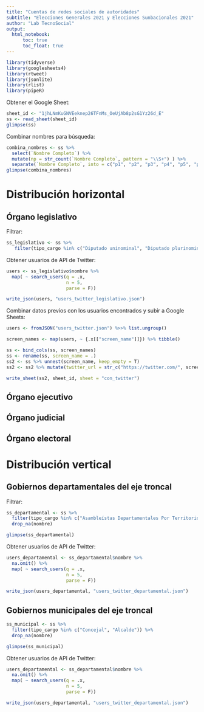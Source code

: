 ```yaml
---
title: "Cuentas de redes sociales de autoridades"
subtitle: "Elecciones Generales 2021 y Elecciones Sunbacionales 2021"
author: "Lab TecnoSocial"
output: 
  html_notebook:
      toc: true
      toc_float: true
---
```


```r
library(tidyverse)
library(googlesheets4)
library(rtweet)
library(jsonlite)
library(rlist)
library(pipeR)
```

Obtener el Google Sheet:

```r
sheet_id <- "1jhLNmKuGNVEeknep26TFnMs_OeUjAb8p2sG1Yz26d_E"
ss <- read_sheet(sheet_id)
glimpse(ss)
```

Combinar nombres para búsqueda: 

```r
combina_nombres <- ss %>%
  select(`Nombre Completo`) %>%
  mutate(np = str_count(`Nombre Completo`, pattern = "\\S+") ) %>%
  separate(`Nombre Completo`, into = c("p1", "p2", "p3", "p4", "p5", "p6"), sep = " ", remove = F)
glimpse(combina_nombres)
```

# Distribución horizontal

## Órgano legislativo

Filtrar:

```r
ss_legislativo <- ss %>%
   filter(tipo_cargo %in% c("Diputado uninominal", "Diputado plurinominal", "Senador", "Representante ante organismos parlamentarios supraestatales", "Diputado de las naciones y pueblos I.O.C."))
```

Obtener usuarios de API de Twitter:

```r
users <- ss_legislativo$nombre %>%
  map( ~ search_users(q = .x,
                      n = 5,
                      parse = F))

write_json(users, "users_twitter_legislativo.json")
```

Combinar datos previos con los usuarios encontrados y subir a Google Sheets:
```r
users <- fromJSON("users_twitter.json") %>>% list.ungroup()

screen_names <- map(users, ~ {.x[["screen_name"]]}) %>% tibble()

ss <- bind_cols(ss, screen_names) 
ss <- rename(ss, screen_name = .)
ss2 <- ss %>% unnest(screen_name, keep_empty = T)
ss2 <- ss2 %>% mutate(twitter_url = str_c("https://twitter.com/", screen_name))

write_sheet(ss2, sheet_id, sheet = "con_twitter")
```
 
## Órgano ejecutivo

## Órgano judicial

## Órgano electoral

# Distribución vertical

## Gobiernos departamentales del eje troncal

Filtrar:

```r
ss_departamental <- ss %>%
  filter(tipo_cargo %in% c("Asambleístas Departamentales Por Territorio", "Asambleístas Departamentales Por Población", "Gobernador", "Vicegobernador")) %>%
  drop_na(nombre)

glimpse(ss_departamental) 
```

Obtener usuarios de API de Twitter:

```r
users_departamental <- ss_departamental$nombre %>%
  na.omit() %>%
  map( ~ search_users(q = .x,
                      n = 5,
                      parse = F))

write_json(users_departamental, "users_twitter_departamental.json")
```

## Gobiernos municipales del eje troncal

```r
ss_municipal <- ss %>%
  filter(tipo_cargo %in% c("Concejal", "Alcalde")) %>%
  drop_na(nombre)

glimpse(ss_municipal) 
```

Obtener usuarios de API de Twitter:

```r
users_departamental <- ss_departamental$nombre %>%
  na.omit() %>%
  map( ~ search_users(q = .x,
                      n = 5,
                      parse = F))

write_json(users_departamental, "users_twitter_departamental.json")
```

